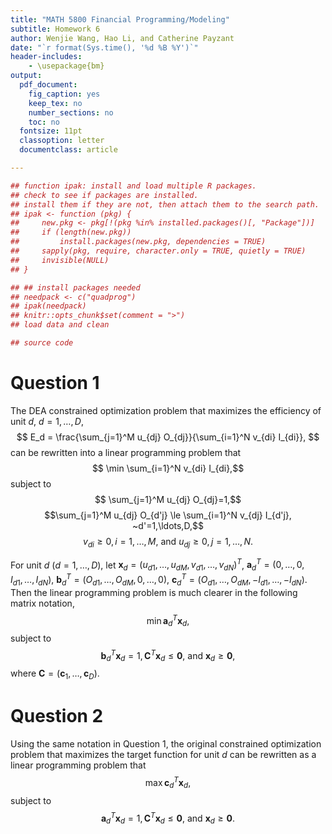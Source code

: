 ```yaml
---
title: "MATH 5800 Financial Programming/Modeling"
subtitle: Homework 6
author: Wenjie Wang, Hao Li, and Catherine Payzant
date: "`r format(Sys.time(), '%d %B %Y')`"
header-includes:
    - \usepackage{bm}
output:
  pdf_document:
    fig_caption: yes
    keep_tex: no
    number_sections: no
    toc: no
  fontsize: 11pt
  classoption: letter
  documentclass: article

---
```


```r
## function ipak: install and load multiple R packages.
## check to see if packages are installed.
## install them if they are not, then attach them to the search path.
## ipak <- function (pkg) {
##     new.pkg <- pkg[!(pkg %in% installed.packages()[, "Package"])]
##     if (length(new.pkg))
##         install.packages(new.pkg, dependencies = TRUE)
##     sapply(pkg, require, character.only = TRUE, quietly = TRUE)
##     invisible(NULL)
## }

## ## install packages needed
## needpack <- c("quadprog")
## ipak(needpack)
## knitr::opts_chunk$set(comment = ">")
## load data and clean

## source code

```


# Question 1

The DEA constrained optimization problem that maximizes the efficiency of unit
$d$, $d=1,\ldots,D$, $$ E_d = \frac{\sum_{j=1}^M u_{dj} O_{dj}}{\sum_{i=1}^N
v_{di} I_{di}}, $$ can be rewritten into a linear programming problem that $$
\min \sum_{i=1}^N v_{di} I_{di},$$ subject to $$ \sum_{j=1}^M u_{dj} O_{dj}=1,$$
$$\sum_{j=1}^M u_{dj} O_{d'j} \le \sum_{i=1}^N v_{dj} I_{d'j},
~d'=1,\ldots,D,$$ $$v_{di} \ge 0, i = 1,\ldots,M,~\text{and}~ u_{dj} \ge 0, j =
1, \ldots, N.$$

For unit $d$ ($d=1,\ldots,D$), let $\bm{x}_d = (u_{d1},\ldots,u_{dM},v_{d1},
\ldots, v_{dN})^T$, $\bm{a}_d^T = (0, \ldots, 0, I_{d1}, \ldots, I_{dN})$,
$\bm{b}_d^T = (O_{d1}, \ldots, O_{dM}, 0, \ldots, 0)$, $\bm{c}_d^T = (O_{d1},
\ldots, O_{dM}, - I_{d1}, \ldots, - I_{dN})$.  Then the linear programming
problem is much clearer in the following matrix notation, $$\min \bm{a}_d^T
\bm{x}_d,$$ subject to $$ \bm{b}_d^T \bm{x}_d = 1,  \bm{C}^T \bm{x}_d \le
\bm{0},~\text{and}~\bm{x}_d \ge \bm{0},$$ where $\bm{C} = (\bm{c}_1, \ldots,
\bm{c}_D)$.


# Question 2

Using the same notation in Question 1, the original constrained optimization
problem that maximizes the target function for unit $d$ can be rewritten as a
linear programming problem that $$\max \bm{c}_d^T \bm{x}_d,$$ subject to $$
\bm{a}_d^T \bm{x}_d = 1, \bm{C}^T \bm{x}_d \le \bm{0},~\text{and}~\bm{x}_d \ge
\bm{0}.$$






